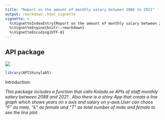 ```yaml
---
title: "Report on the amount of monthly salary between 2008 to 2021"
output: rmarkdown::html_vignette
vignette: >
  %\VignetteIndexEntry{Report on the amount of monthly salary between 2008 to 2021}
  %\VignetteEngine{knitr::rmarkdown}
  %\VignetteEncoding{UTF-8}
---
```

## API package

![](liu.jpg)


```r
library(APIShinylab5)
```
Introduction:

*This package includes a function that calls Kolada.se APIs of staff monthly salary between 2088 and 2021 .
Also there is a shiny App that creats a line graph which shows years on x axis and salary on y-axis.User can choos "F" as male, "k" as female and "T" as total number of male and female to see the line plot.*


